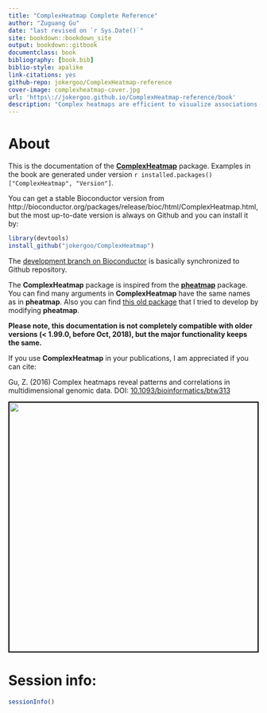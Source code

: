 ```yaml
--- 
title: "ComplexHeatmap Complete Reference"
author: "Zuguang Gu"
date: "last revised on `r Sys.Date()`"
site: bookdown::bookdown_site
output: bookdown::gitbook
documentclass: book
bibliography: [book.bib]
biblio-style: apalike
link-citations: yes
github-repo: jokergoo/ComplexHeatmap-reference
cover-image: complexheatmap-cover.jpg
url: 'https\://jokergoo.github.io/ComplexHeatmap-reference/book'
description: "Complex heatmaps are efficient to visualize associations between different sources of data sets and reveal potential patterns. Here the ComplexHeatmap R package provides a highly flexible way to arrange multiple heatmaps and supports various annotation graphics. This book is the complete reference to ComplexHeatmap pacakge."
---
```


# About {-}

This is the documentation of the
[**ComplexHeatmap**](https://github.com/jokergoo/ComplexHeatmap) package. Examples in the book
are generated under version `r installed.packages()["ComplexHeatmap", "Version"]`.

You can get a stable Bioconductor version from http://bioconductor.org/packages/release/bioc/html/ComplexHeatmap.html, but the most up-to-date version is always on Github and you can install it by:

```r
library(devtools)
install_github("jokergoo/ComplexHeatmap")
```

The [development branch on Bioconductor](http://bioconductor.org/packages/devel/bioc/html/ComplexHeatmap.html) is
basically synchronized to Github repository. 

The **ComplexHeatmap** package is inspired from the [**pheatmap**](https://CRAN.R-project.org/package=pheatmap) package. You can find many arguments in **ComplexHeatmap** have the same names as in **pheatmap**. Also you
can find [this old package](https://github.com/jokergoo/pheatmap2) that I tried to develop by modifying **pheatmap**.

**Please note, this documentation is not completely compatible with older versions (< 1.99.0, before
Oct, 2018), but the major functionality keeps the same.**

If you use **ComplexHeatmap** in your publications, I am appreciated if you can cite:

Gu, Z. (2016) Complex heatmaps reveal patterns and correlations in multidimensional genomic data.
DOI: [10.1093/bioinformatics/btw313](https://doi.org/10.1093/bioinformatics/btw313)


<img src="complexheatmap-cover.jpg" style="width:500px;border:2px solid black;" />


# Session info:

```r
sessionInfo()
```